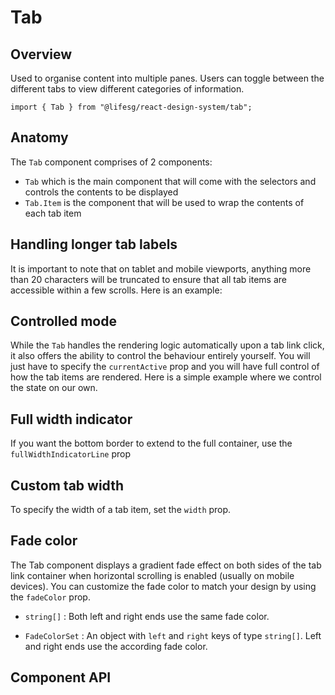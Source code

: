 
<Meta of={TabStories} />

# Tab

## Overview

Used to organise content into multiple panes. Users can toggle between the different tabs to view different categories of information.

```tsx
import { Tab } from "@lifesg/react-design-system/tab";
```

<Canvas of={TabStories.Default} />

## Anatomy

The `Tab` component comprises of 2 components:

-   `Tab` which is the main component that will come with the selectors and controls the contents to be displayed
-   `Tab.Item` is the component that will be used to wrap the contents of each tab item

## Handling longer tab labels

It is important to note that on tablet and mobile viewports, anything more than 20 characters will be truncated
to ensure that all tab items are accessible within a few scrolls. Here is an example:

<Canvas of={TabStories.LongerLabels} />

## Controlled mode

While the `Tab` handles the rendering logic automatically upon a tab link click,
it also offers the ability to control the behaviour entirely yourself. You will
just have to specify the `currentActive` prop and you will have full control of
how the tab items are rendered. Here is a simple example where we control the
state on our own.

<Canvas of={TabStories.ControlledMode} />

## Full width indicator

If you want the bottom border to extend to the full container, use the `fullWidthIndicatorLine` prop

<Canvas of={TabStories.FullWidthIndicatorLine} />

## Custom tab width

To specify the width of a tab item, set the `width` prop.

<Canvas of={TabStories.CustomTabWidth} />

## Fade color

The Tab component displays a gradient fade effect on both sides of the tab link container
when horizontal scrolling is enabled (usually on mobile devices). You can customize the fade color to match your design
by using the `fadeColor` prop.

-   `string[]` : Both left and right ends use the same fade color.

<Canvas of={TabStories.SameFadeColor} />

-   `FadeColorSet` : An object with `left` and `right` keys of type `string[]`. Left and right ends use the according fade color.
    <Canvas of={TabStories.DifferentFadeColor} />

## Component API

<PropsTable />
